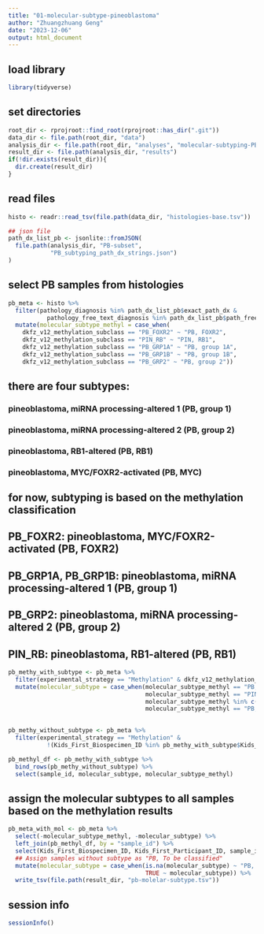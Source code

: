 ```yaml
---
title: "01-molecular-subtype-pineoblastoma"
author: "Zhuangzhuang Geng"
date: "2023-12-06"
output: html_document
---
```


## load library
```r
library(tidyverse)

```

## set directories
```r

root_dir <- rprojroot::find_root(rprojroot::has_dir(".git"))
data_dir <- file.path(root_dir, "data")
analysis_dir <- file.path(root_dir, "analyses", "molecular-subtyping-PB")
result_dir <- file.path(analysis_dir, "results")
if(!dir.exists(result_dir)){
  dir.create(result_dir)
}

```

## read files
```r

histo <- readr::read_tsv(file.path(data_dir, "histologies-base.tsv"))

## json file
path_dx_list_pb <- jsonlite::fromJSON(
  file.path(analysis_dir, "PB-subset",  
            "PB_subtyping_path_dx_strings.json")
)
```

## select PB samples from histologies
```r
pb_meta <- histo %>% 
  filter(pathology_diagnosis %in% path_dx_list_pb$exact_path_dx & 
           pathology_free_text_diagnosis %in% path_dx_list_pb$path_free_text_exact) %>% 
  mutate(molecular_subtype_methyl = case_when(
    dkfz_v12_methylation_subclass == "PB_FOXR2" ~ "PB, FOXR2", 
    dkfz_v12_methylation_subclass == "PIN_RB" ~ "PIN, RB1",
    dkfz_v12_methylation_subclass == "PB_GRP1A" ~ "PB, group 1A",
    dkfz_v12_methylation_subclass == "PB_GRP1B" ~ "PB, group 1B",
    dkfz_v12_methylation_subclass == "PB_GRP2" ~ "PB, group 2")) 

```

## there are four subtypes: 
### pineoblastoma, miRNA processing-altered 1 (PB, group 1)
### pineoblastoma, miRNA processing-altered 2 (PB, group 2)
### pineoblastoma, RB1-altered (PB, RB1)
### pineoblastoma, MYC/FOXR2-activated (PB, MYC)

## for now, subtyping is based on the methylation classification 
## PB_FOXR2: pineoblastoma, MYC/FOXR2-activated (PB, FOXR2)
## PB_GRP1A, PB_GRP1B: pineoblastoma, miRNA processing-altered 1 (PB, group 1)
## PB_GRP2: pineoblastoma, miRNA processing-altered 2 (PB, group 2)
## PIN_RB: pineoblastoma, RB1-altered (PB, RB1)

```r

pb_methy_with_subtype <- pb_meta %>% 
  filter(experimental_strategy == "Methylation" & dkfz_v12_methylation_subclass_score >= 0.8) %>% 
  mutate(molecular_subtype = case_when(molecular_subtype_methyl == "PB, FOXR2" ~ "PB, FOXR2", 
                                       molecular_subtype_methyl == "PIN, RB1" ~ "PB, RB1",
                                       molecular_subtype_methyl %in% c("PB, group 1A", "PB, group 1B") ~ "PB, group 1",
                                       molecular_subtype_methyl == "PB, group 2" ~ "PB, group 2"))
  

pb_methy_without_subtype <- pb_meta %>% 
  filter(experimental_strategy == "Methylation" & 
           !(Kids_First_Biospecimen_ID %in% pb_methy_with_subtype$Kids_First_Biospecimen_ID))

pb_methyl_df <- pb_methy_with_subtype %>% 
  bind_rows(pb_methy_without_subtype) %>% 
  select(sample_id, molecular_subtype, molecular_subtype_methyl)

```

## assign the molecular subtypes to all samples based on the methylation results
```r

pb_meta_with_mol <- pb_meta %>%
  select(-molecular_subtype_methyl, -molecular_subtype) %>%
  left_join(pb_methyl_df, by = "sample_id") %>% 
  select(Kids_First_Biospecimen_ID, Kids_First_Participant_ID, sample_id, molecular_subtype_methyl, molecular_subtype) %>% 
  ## Assign samples without subtype as "PB, To be classified"
  mutate(molecular_subtype = case_when(is.na(molecular_subtype) ~ "PB, To be classified", 
                                       TRUE ~ molecular_subtype)) %>%
  write_tsv(file.path(result_dir, "pb-molelar-subtype.tsv"))

```

## session info

```r

sessionInfo()
```



